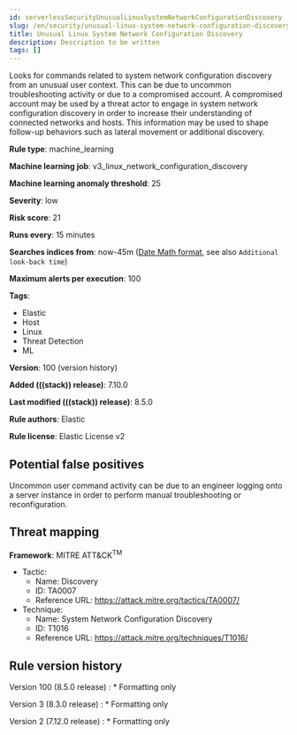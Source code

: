 ```yaml
---
id: serverlessSecurityUnusualLinuxSystemNetworkConfigurationDiscovery
slug: /en/security/unusual-linux-system-network-configuration-discovery
title: Unusual Linux System Network Configuration Discovery
description: Description to be written
tags: []
---
```


<div id="unusual-linux-system-network-configuration-discovery"></div>

Looks for commands related to system network configuration discovery from an unusual user context. This can be due to uncommon troubleshooting activity or due to a compromised account. A compromised account may be used by a threat actor to engage in system network configuration discovery in order to increase their understanding of connected networks and hosts. This information may be used to shape follow-up behaviors such as lateral movement or additional discovery.

**Rule type**: machine_learning

**Machine learning job**: v3_linux_network_configuration_discovery

**Machine learning anomaly threshold**: 25

**Severity**: low

**Risk score**: 21

**Runs every**: 15 minutes

**Searches indices from**: now-45m ([Date Math format](((ref))/common-options.html#date-math), see also <DocLink id="serverlessSecurityRulesUiCreate" section="set-the-rules-schedule">`Additional look-back time`</DocLink>)

**Maximum alerts per execution**: 100

**Tags**:

* Elastic
* Host
* Linux
* Threat Detection
* ML

**Version**: 100 (<DocLink id="serverlessSecurityUnusualLinuxSystemNetworkConfigurationDiscovery" section="rule-version-history">version history</DocLink>)

**Added (((stack)) release)**: 7.10.0

**Last modified (((stack)) release)**: 8.5.0

**Rule authors**: Elastic

**Rule license**: Elastic License v2

## Potential false positives

Uncommon user command activity can be due to an engineer logging onto a server instance in order to perform manual troubleshooting or reconfiguration.
## Threat mapping

**Framework**: MITRE ATT&CK<sup>TM</sup>

* Tactic:
    * Name: Discovery
    * ID: TA0007
    * Reference URL: https://attack.mitre.org/tactics/TA0007/
* Technique:
    * Name: System Network Configuration Discovery
    * ID: T1016
    * Reference URL: https://attack.mitre.org/techniques/T1016/

<div id="unusual-linux-system-network-configuration-discovery-history"></div>

## Rule version history

Version 100 (8.5.0 release) 
    : * Formatting only

Version 3 (8.3.0 release) 
    : * Formatting only

Version 2 (7.12.0 release) 
    : * Formatting only

